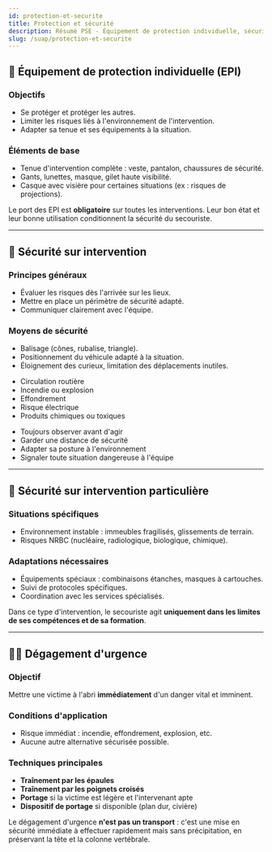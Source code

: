 ---
id: protection-et-securite
title: Protection et sécurité
description: Résumé PSE - Équipement de protection individuelle, sécurité sur intervention, dégagement d'urgence
slug: /suap/protection-et-securite
---


## 🦺 Équipement de protection individuelle (EPI)

### Objectifs
- Se protéger et protéger les autres.
- Limiter les risques liés à l'environnement de l'intervention.
- Adapter sa tenue et ses équipements à la situation.

### Éléments de base
- Tenue d'intervention complète : veste, pantalon, chaussures de sécurité.
- Gants, lunettes, masque, gilet haute visibilité.
- Casque avec visière pour certaines situations (ex : risques de projections).

<Admonition type="info" title="À retenir">
Le port des EPI est <strong>obligatoire</strong> sur toutes les interventions. Leur bon état et leur bonne utilisation conditionnent la sécurité du secouriste.
</Admonition>

---

## 🛑 Sécurité sur intervention

### Principes généraux
- Évaluer les risques dès l'arrivée sur les lieux.
- Mettre en place un périmètre de sécurité adapté.
- Communiquer clairement avec l'équipe.

### Moyens de sécurité
- Balisage (cônes, rubalise, triangle).
- Positionnement du véhicule adapté à la situation.
- Éloignement des curieux, limitation des déplacements inutiles.

<Tabs>
  <TabItem value="risques" label="⚠️ Risques fréquents" default>
  
  - Circulation routière  
  - Incendie ou explosion  
  - Effondrement  
  - Risque électrique  
  - Produits chimiques ou toxiques  
  
  </TabItem>
  <TabItem value="bonnespratiques" label="✅ Bonnes pratiques">

  - Toujours observer avant d'agir  
  - Garder une distance de sécurité  
  - Adapter sa posture à l'environnement  
  - Signaler toute situation dangereuse à l'équipe  
  
  </TabItem>
</Tabs>

---

## 🧯 Sécurité sur intervention particulière

### Situations spécifiques
- Environnement instable : immeubles fragilisés, glissements de terrain.
- Risques NRBC (nucléaire, radiologique, biologique, chimique).

### Adaptations nécessaires
- Équipements spéciaux : combinaisons étanches, masques à cartouches.
- Suivi de protocoles spécifiques.
- Coordination avec les services spécialisés.

<Admonition type="warning" title="Attention">
Dans ce type d'intervention, le secouriste agit <strong>uniquement dans les limites de ses compétences et de sa formation</strong>.
</Admonition>

---

## 🏃‍♂️ Dégagement d'urgence

### Objectif
Mettre une victime à l'abri **immédiatement** d'un danger vital et imminent.

### Conditions d'application
- Risque immédiat : incendie, effondrement, explosion, etc.
- Aucune autre alternative sécurisée possible.

### Techniques principales
- **Traînement par les épaules**
- **Traînement par les poignets croisés**
- **Portage** si la victime est légère et l'intervenant apte
- **Dispositif de portage** si disponible (plan dur, civière)

<Admonition type="warning" title="Important">
Le dégagement d'urgence <strong>n'est pas un transport</strong> : c'est une mise en sécurité immédiate à effectuer rapidement mais sans précipitation, en préservant la tête et la colonne vertébrale.
</Admonition>
